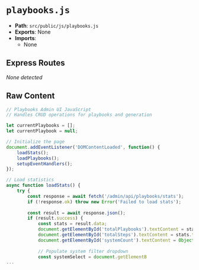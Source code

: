 # `playbooks.js`

- **Path**: `src/public/js/playbooks.js`
- **Exports**: None
- **Imports**:
  - None

## Express Routes
_None detected_

## Raw Content

```js
// Playbooks Admin UI JavaScript
// Handles CRUD operations for playbooks and generation

let currentPlaybooks = [];
let currentPlaybook = null;

// Initialize the page
document.addEventListener('DOMContentLoaded', function() {
    loadStats();
    loadPlaybooks();
    setupEventHandlers();
});

// Load statistics
async function loadStats() {
    try {
        const response = await fetch('/admin/api/playbooks/stats');
        if (!response.ok) throw new Error('Failed to load stats');
        
        const result = await response.json();
        if (result.success) {
            const stats = result.data;
            document.getElementById('totalPlaybooks').textContent = stats.totalPlaybooks;
            document.getElementById('totalSteps').textContent = stats.totalSteps;
            document.getElementById('systemCount').textContent = Object.keys(stats.bySystem).length;
            
            // Populate system filter dropdown
            const systemSelect = document.getElementB
...
```
